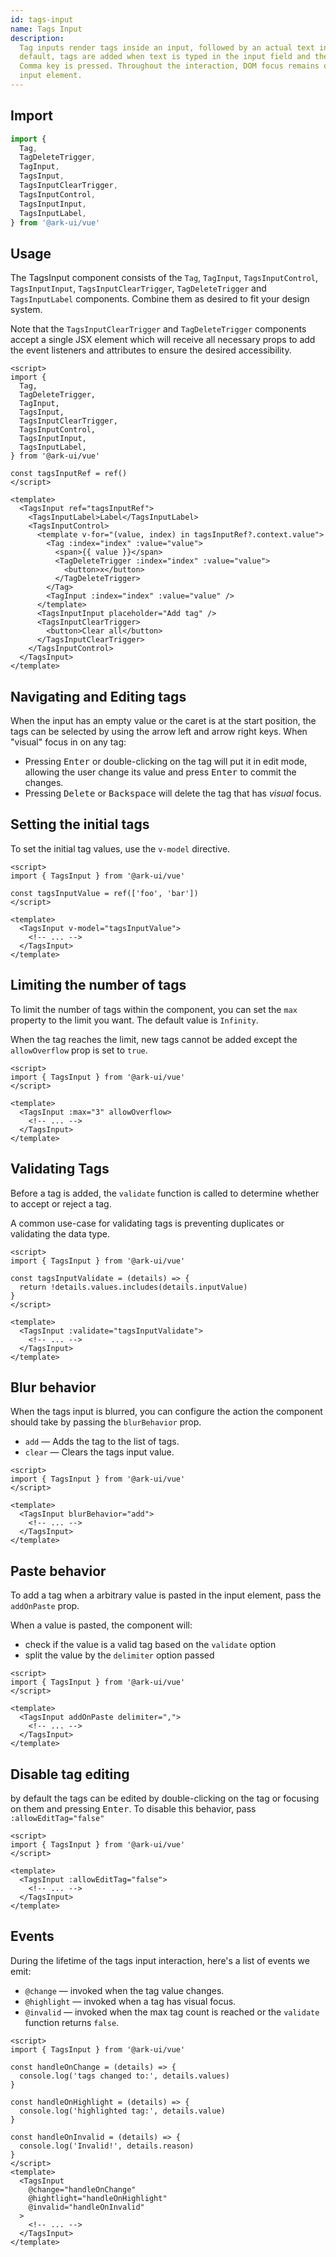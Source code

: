 ```yaml
---
id: tags-input
name: Tags Input
description:
  Tag inputs render tags inside an input, followed by an actual text input. By
  default, tags are added when text is typed in the input field and the Enter or
  Comma key is pressed. Throughout the interaction, DOM focus remains on the
  input element.
---
```


## Import

```ts
import {
  Tag,
  TagDeleteTrigger,
  TagInput,
  TagsInput,
  TagsInputClearTrigger,
  TagsInputControl,
  TagsInputInput,
  TagsInputLabel,
} from '@ark-ui/vue'
```

## Usage

The TagsInput component consists of the `Tag`, `TagInput`, `TagsInputControl`,
`TagsInputInput`, `TagsInputClearTrigger`, `TagDeleteTrigger` and
`TagsInputLabel` components. Combine them as desired to fit your design system.

Note that the `TagsInputClearTrigger` and `TagDeleteTrigger` components accept a
single JSX element which will receive all necessary props to add the event
listeners and attributes to ensure the desired accessibility.

```vue
<script>
import {
  Tag,
  TagDeleteTrigger,
  TagInput,
  TagsInput,
  TagsInputClearTrigger,
  TagsInputControl,
  TagsInputInput,
  TagsInputLabel,
} from '@ark-ui/vue'

const tagsInputRef = ref()
</script>

<template>
  <TagsInput ref="tagsInputRef">
    <TagsInputLabel>Label</TagsInputLabel>
    <TagsInputControl>
      <template v-for="(value, index) in tagsInputRef?.context.value">
        <Tag :index="index" :value="value">
          <span>{{ value }}</span>
          <TagDeleteTrigger :index="index" :value="value">
            <button>x</button>
          </TagDeleteTrigger>
        </Tag>
        <TagInput :index="index" :value="value" />
      </template>
      <TagsInputInput placeholder="Add tag" />
      <TagsInputClearTrigger>
        <button>Clear all</button>
      </TagsInputClearTrigger>
    </TagsInputControl>
  </TagsInput>
</template>
```

## Navigating and Editing tags

When the input has an empty value or the caret is at the start position, the
tags can be selected by using the arrow left and arrow right keys. When "visual"
focus in on any tag:

- Pressing <kbd>Enter</kbd> or double-clicking on the tag will put it in edit
  mode, allowing the user change its value and press <kbd>Enter</kbd> to commit
  the changes.
- Pressing <kbd>Delete</kbd> or <kbd>Backspace</kbd> will delete the tag that
  has _visual_ focus.

## Setting the initial tags

To set the initial tag values, use the `v-model` directive.

```vue
<script>
import { TagsInput } from '@ark-ui/vue'

const tagsInputValue = ref(['foo', 'bar'])
</script>

<template>
  <TagsInput v-model="tagsInputValue">
    <!-- ... -->
  </TagsInput>
</template>
```

## Limiting the number of tags

To limit the number of tags within the component, you can set the `max` property
to the limit you want. The default value is `Infinity`.

When the tag reaches the limit, new tags cannot be added except the
`allowOverflow` prop is set to `true`.

```vue
<script>
import { TagsInput } from '@ark-ui/vue'
</script>

<template>
  <TagsInput :max="3" allowOverflow>
    <!-- ... -->
  </TagsInput>
</template>
```

## Validating Tags

Before a tag is added, the `validate` function is called to determine whether to
accept or reject a tag.

A common use-case for validating tags is preventing duplicates or validating the
data type.

```vue
<script>
import { TagsInput } from '@ark-ui/vue'

const tagsInputValidate = (details) => {
  return !details.values.includes(details.inputValue)
}
</script>

<template>
  <TagsInput :validate="tagsInputValidate">
    <!-- ... -->
  </TagsInput>
</template>
```

## Blur behavior

When the tags input is blurred, you can configure the action the component
should take by passing the `blurBehavior` prop.

- `add` — Adds the tag to the list of tags.
- `clear` — Clears the tags input value.

```vue
<script>
import { TagsInput } from '@ark-ui/vue'
</script>

<template>
  <TagsInput blurBehavior="add">
    <!-- ... -->
  </TagsInput>
</template>
```

## Paste behavior

To add a tag when a arbitrary value is pasted in the input element, pass the
`addOnPaste` prop.

When a value is pasted, the component will:

- check if the value is a valid tag based on the `validate` option
- split the value by the `delimiter` option passed

```vue {3}
<script>
import { TagsInput } from '@ark-ui/vue'
</script>

<template>
  <TagsInput addOnPaste delimiter=",">
    <!-- ... -->
  </TagsInput>
</template>
```

## Disable tag editing

by default the tags can be edited by double-clicking on the tag or focusing on
them and pressing <kbd>Enter</kbd>. To disable this behavior, pass
`:allowEditTag="false"`

```vue
<script>
import { TagsInput } from '@ark-ui/vue'
</script>

<template>
  <TagsInput :allowEditTag="false">
    <!-- ... -->
  </TagsInput>
</template>
```

## Events

During the lifetime of the tags input interaction, here's a list of events we
emit:

- `@change` — invoked when the tag value changes.
- `@highlight` — invoked when a tag has visual focus.
- `@invalid` — invoked when the max tag count is reached or the `validate`
  function returns `false`.

```vue
<script>
import { TagsInput } from '@ark-ui/vue'

const handleOnChange = (details) => {
  console.log('tags changed to:', details.values)
}

const handleOnHighlight = (details) => {
  console.log('highlighted tag:', details.value)
}

const handleOnInvalid = (details) => {
  console.log('Invalid!', details.reason)
}
</script>
<template>
  <TagsInput
    @change="handleOnChange"
    @hightlight="handleOnHighlight"
    @invalid="handleOnInvalid"
  >
    <!-- ... -->
  </TagsInput>
</template>
```
